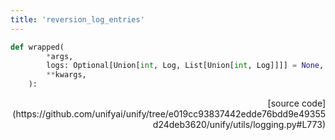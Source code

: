 ```yaml
---
title: 'reversion_log_entries'
---
```


```python
def wrapped(
        *args,
        logs: Optional[Union[int, Log, List[Union[int, Log]]]] = None,
        **kwargs,
    ):
```

<p align="right">[source code](https://github.com/unifyai/unify/tree/e019cc93837442edde76bdd9e49355d24deb3620/unify/utils/logging.py#L773)</p>

